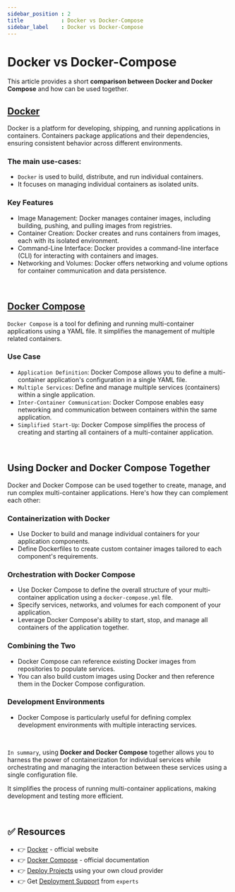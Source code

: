 ```yaml
---
sidebar_position : 2
title            : Docker vs Docker-Compose
sidebar_label    : Docker vs Docker-Compose
---
```


# Docker vs Docker-Compose

This article provides a short **comparison between Docker and Docker Compose** and how can be used together.

## [Docker](https://www.docker.com/)

Docker is a platform for developing, shipping, and running applications in containers. 
Containers package applications and their dependencies, ensuring consistent behavior across different environments.

### The main **use-cases**: 

- `Docker` is used to build, distribute, and run individual containers.
- It focuses on managing individual containers as isolated units.

### **Key Features**

- Image Management: Docker manages container images, including building, pushing, and pulling images from registries.
- Container Creation: Docker creates and runs containers from images, each with its isolated environment.
- Command-Line Interface: Docker provides a command-line interface (CLI) for interacting with containers and images.
- Networking and Volumes: Docker offers networking and volume options for container communication and data persistence.

<br />

## [Docker Compose](https://docs.docker.com/compose/)

`Docker Compose` is a tool for defining and running multi-container applications using a YAML file. It simplifies the management of multiple related containers.

### **Use Case**

- `Application Definition`: Docker Compose allows you to define a multi-container application's configuration in a single YAML file.
- `Multiple Services`: Define and manage multiple services (containers) within a single application.
- `Inter-Container Communication`: Docker Compose enables easy networking and communication between containers within the same application.
- `Simplified Start-Up`: Docker Compose simplifies the process of creating and starting all containers of a multi-container application.

<br />

## Using Docker and Docker Compose Together

Docker and Docker Compose can be used together to create, manage, and run complex multi-container applications. Here's how they can complement each other:

### **Containerization with Docker**

- Use Docker to build and manage individual containers for your application components.
- Define Dockerfiles to create custom container images tailored to each component's requirements.

### **Orchestration with Docker Compose**

- Use Docker Compose to define the overall structure of your multi-container application using a `docker-compose.yml` file.
- Specify services, networks, and volumes for each component of your application.
- Leverage Docker Compose's ability to start, stop, and manage all containers of the application together.

### **Combining the Two**

- Docker Compose can reference existing Docker images from repositories to populate services.
- You can also build custom images using Docker and then reference them in the Docker Compose configuration.

### **Development Environments**

- Docker Compose is particularly useful for defining complex development environments with multiple interacting services.

<br />

`In summary`, using **Docker and Docker Compose** together allows you to harness the power of containerization for individual services while orchestrating and managing the interaction 
between these services using a single configuration file. 

It simplifies the process of running multi-container applications, making development and testing more efficient.

<br />

## ✅ Resources

- 👉 [Docker](https://www.docker.com/) - official website
- 👉 [Docker Compose](https://docs.docker.com/compose/) - official documentation
- 👉 [Deploy Projects](https://deploypro.dev/) using your own cloud provider
- 👉 Get [Deployment Support](https://deploypro.dev/support/) from `experts` 
